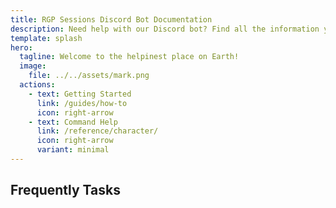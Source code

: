 ```yaml
---
title: RGP Sessions Discord Bot Documentation
description: Need help with our Discord bot? Find all the information you need here.
template: splash
hero:
  tagline: Welcome to the helpinest place on Earth!
  image:
    file: ../../assets/mark.png
  actions:
    - text: Getting Started
      link: /guides/how-to
      icon: right-arrow
    - text: Command Help
      link: /reference/character/
      icon: right-arrow
      variant: minimal
---
```



## Frequently Tasks

<CardGrid>
  <LinkCard
    title="Pair game table to Discord server"
    href="/guides/connecting-to-game-table/"
    description="Learn how to connect your game table to your Discord server and verify the connection."
  />
  <LinkCard
    title="Send in-character messages"
    href="#"
    description="Send messages as your characters to role-play in your server!"
  />
  <LinkCard
    title="Handle Initiative"
    href="#"
    description="Learn how to manage initiative tracking for your game."
  />
  <LinkCard
    title="Sync table messages and events to Discord"
    href="#"
    description="Learn how to synchronize game events and messages to your Discord server."
  />
</CardGrid>
